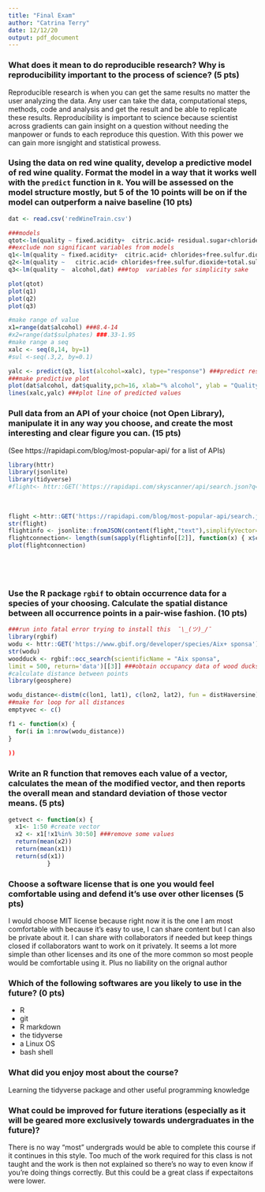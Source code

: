 ```yaml
---
title: "Final Exam"
author: "Catrina Terry"
date: 12/12/20
output: pdf_document
---
```






### What does it mean to do reproducible research? Why is reproducibility important to the process of science? (5 pts)


Reproducible research is when you can get the same results no matter the user analyzing the data. Any user can take the data, computational steps, methods, code and analysis and get the result and be able to replicate these results. Reproducibility is important to science because scientist across gradients can gain insight on a question without needing the manpower or funds to each reproduce this question. With this power we can gain more isngight and statistical prowess.













###  Using the data on red wine quality, develop a predictive model of red wine quality. Format the model in a way that it works well with the `predict` function in `R`. You will be assessed on the model structure mostly, but 5 of the 10 points will be on if the model can outperform a naive baseline (10 pts)



```r

dat <- read.csv('redWineTrain.csv')

###models
qtot<-lm(quality ~ fixed.acidity+  citric.acid+ residual.sugar+chlorides+free.sulfur.dioxide+total.sulfur.dioxide + pH +sulphates+alcohol,dat)
##exclude non significant variables from models
q1<-lm(quality ~ fixed.acidity+  citric.acid+ chlorides+free.sulfur.dioxide+total.sulfur.dioxide + pH +sulphates+alcohol,dat)
q2<-lm(quality ~   citric.acid+ chlorides+free.sulfur.dioxide+total.sulfur.dioxide + pH +sulphates+alcohol,dat) ###all significant
q3<-lm(quality ~  alcohol,dat) ###top  variables for simplicity sake

plot(qtot)
plot(q1)
plot(q2)
plot(q3)

#make range of value
x1=range(dat$alcohol) ###8.4-14
#x2=range(dat$sulphates) ###.33-1.95
#make range a seq
xalc <- seq(8,14, by=1)
#sul <-seq(.3,2, by=0.1)

yalc <- predict(q3, list(alcohol=xalc), type="response") ###predict response of alcohol to quality of wine
###make predictive plot
plot(dat$alcohol, dat$quality,pch=16, xlab="% alcohol", ylab = "Quality of Wine")
lines(xalc,yalc) ###plot line of predicted values
```



















### Pull data from an API of your choice (not Open Library), manipulate it in any way you choose, and create the most interesting and clear figure you can. (15 pts)

(See https://rapidapi.com/blog/most-popular-api/ for a list of APIs)

```r
library(httr)
library(jsonlite)
library(tidyverse)
#flight<- httr::GET('https://rapidapi.com/skyscanner/api/search.json?q=skyscanner')
             
 
 
flight <-httr::GET('https://rapidapi.com/blog/most-popular-api/search.json?q=skyscanner')
str(flight)
flightinfo <- jsonlite::fromJSON(content(flight,"text"),simplifyVector=FALSE)
flightconnection<- length(sum(sapply(flightinfo[[2]], function(x) { x$connections }))) 
plot(flightconnection)






```












### Use the R package `rgbif` to obtain occurrence data for a species of your choosing. Calculate the spatial distance between all occurrence points in a pair-wise fashion. (10 pts)



```r
###run into fatal error trying to install this  ¯\_(ツ)_/¯
library(rgbif)
wodu <- httr::GET('https://www.gbif.org/developer/species/Aix+ sponsa') #get wodu data
str(wodu)
woodduck <- rgbif::occ_search(scientificName = "Aix sponsa",
limit = 500, return='data')[[3]] ###obtain occupancy data of wood ducks
#calculate distance between points
library(geosphere)

wodu_distance<-distm(c(lon1, lat1), c(lon2, lat2), fun = distHaversine) # calculate distance between two points
##make for loop for all distances
emptyvec <- c()

f1 <- function(x) {
  for(i in 1:nrow(wodu_distance))
}
  
))
```



















### Write an R function that removes each value of a vector, calculates the mean of the modified vector, and then reports the overall mean and standard deviation of those vector means. (5 pts)


```r
getvect <- function(x) {
  x1<- 1:50 #create vector
  x2 <- x1[!x1%in% 30:50] ###remove some values
  return(mean(x2))
  return(mean(x1))
  return(sd(x1))
           }


```





















### Choose a software license that is one you would feel comfortable using and defend it's use over other licenses (5 pts)



I would choose MIT license because right now it is the one I am most comfortable with because it's easy to use, I can share content but I can also be private about it. I can share with collaborators if needed but keep things closed if collaborators want to work on it privately. It seems a lot more simple than other licenses and its one of the more common so most people would be comfortable using it. Plus no liability on the orignal author

















### Which of the following softwares are you likely to use in the future? (0 pts)

+ R
+ git
+ R markdown
+ the tidyverse
+ a Linux OS
+ bash shell







### What did you enjoy most about the course?


Learning the tidyverse package and other useful programming knowledge









### What could be improved for future iterations (especially as it will be geared more exclusively towards undergraduates in the future)?


There is no way "most" undergrads would be able to complete this course if it continues in this style. Too much of the work required for this class is not taught and the work is then not explained so there's no way to even know if you're doing things correctly. But this could be a great class if expectaitons were lower.








